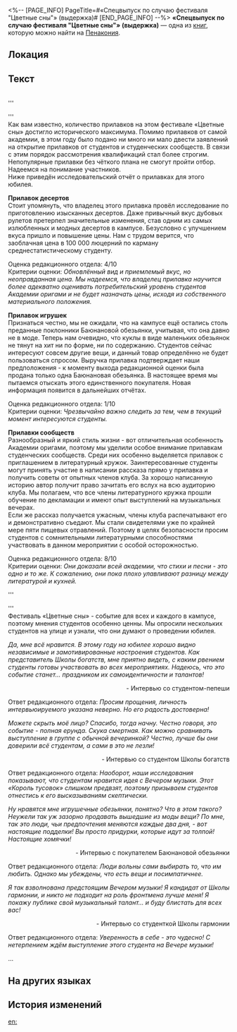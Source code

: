 <%-- [PAGE_INFO]
PageTitle=#«Спецвыпуск по случаю фестиваля "Цветные сны"» (выдержка)#
[END_PAGE_INFO] --%>
{{Дополнить}}
{{Книга Инфобокс
|id           = 405
|Название     = 
|Изображение  = Предмет Журнал Пенакония.png
|Мир          = Пенакония
|Томов        = 1
|Автор        = <!--нужно добавить-->
|Описание     = Специальный выпуск студенческого журнала, выпускаемого новостным сообществом Академии оригами. Выпуск посвящён празднованию фестиваля «Цветных снов» и включает репортажи о различных прилавках и интервью студентов.
|Том1         = {{tx}}
|Источник1    = {{tx|Отсутствует источник}}
|Персонажи    = 
|Фракции      = 
}}
'''«Спецвыпуск по случаю фестиваля "Цветные сны"» (выдержка)''' — одна из [[Книги|книг]], которую можно найти на [[Пенакония]].

==Локация==
{{Отметка карты|<!--название карты-->|<!--id отметки-->}}

==Текст==
<br />'''<div align="center">{{Размер|28|О прилавках}}</div>'''<br />
Как вам известно, количество прилавков на этом фестивале «Цветные сны» достигло исторического максимума. Помимо прилавков от самой академии, в этом году было подано ни много ни мало двести заявлений на открытие прилавков от студентов и студенческих сообществ. В связи с этим порядок рассмотрения квалификаций стал более строгим. Непопулярные прилавки без чёткого плана не смогут пройти отбор. Надеемся на понимание участников.<br />
Ниже приведён исследовательский отчёт о прилавках для этого юбилея.


'''Прилавок десертов'''<br />
Стоит упомянуть, что владелец этого прилавка провёл исследование по приготовлению изысканных десертов. Даже привычный вкус дубовых рулетов претерпел значительные изменения, став одним из самых излюбленных и модных десертов в кампусе. Безусловно с улучшением вкуса пришло и повышение цены. Нам с трудом верится, что заоблачная цена в 100 000 люцерний по карману среднестатистическому студенту.

Оценка редакционного отдела: 4/10<br />
Критерии оценки: ''Обновлённый вид и приемлемый вкус, но неоправданная цена. Мы надеемся, что владелец прилавка научится более адекватно оценивать потребительский уровень студентов Академии оригами и не будет назначать цены, исходя из собственного материального положения.''


'''Прилавок игрушек'''<br />
Признаться честно, мы не ожидали, что на кампусе ещё остались столь преданные поклонники Баюнановой обезьянки, учитывая, что она давно не в моде. Теперь нам очевидно, что куклы в виде маленьких обезьянок не тянут на хит ни по форме, ни по содержанию. Студентов сейчас интересуют совсем другие вещи, и данный товар определённо не будет пользоваться спросом. Выручка прилавка подтверждает наши предположения - к моменту выхода редакционной оценки была продана только одна Баюнановая обезьянка. В настоящее время мы пытаемся отыскать этого единственного покупателя. Новая информация появится в дальнейших отчётах.

Оценка редакционного отдела: 1/10<br />
Критерии оценки: ''Чрезвычайно важно следить за тем, чем в текущий момент интересуются студенты.''


'''Прилавки сообществ'''<br />
Разнообразный и яркий стиль жизни - вот отличительная особенность Академии оригами, поэтому мы уделили особое внимание прилавкам студенческих сообществ. Среди них особенно выделяется прилавок с приглашением в литературный кружок. Заинтересованные студенты могут принять участие в написании рассказа прямо у прилавка и получить советы от опытных членов клуба. За хорошо написанную историю автор получит право зачитать его вслух на всю аудиторию клуба. Мы полагаем, что все члены литературного кружка прошли обучение по декламации и имеют опыт выступлений на музыкальных вечерах.<br />
Если же рассказ получается ужасным, члены клуба распечатывают его и демонстративно съедают. Мы стали свидетелями уже по крайней мере пяти пищевых отравлений. Поэтому в целях безопасности просим студентов с сомнительными литературными способностями участвовать в данном мероприятии с особой осторожностью.

Оценка редакционного отдела: 8/10<br />
Критерии оценки: ''Они доказали всей академии, что стихи и песни - это одно и то же. К сожалению, они пока плохо улавливают разницу между литературой и кухней.''


'''<div align="center">{{Размер|28|Что говорят студенты?}}</div>'''<br />
Фестиваль «Цветные сны» - событие для всех и каждого в кампусе, поэтому мнения студентов особенно ценны. Мы опросили нескольких студентов на улице и узнали, что они думают о проведении юбилея.


''Да, мне всё нравится. В этому году на юбилее хорошо видно независимые и замотивированные настроения студентов. Как представитель Школы богатств, мне приятно видеть, с каким рвением студенты готовы участвовать во всех мероприятиях. Надеюсь, что это событие станет... праздником их самоидентичности и талантов!''<br />                                                     <div align="right">- Интервью со студентом-пепеши</div>

Ответ редакционного отдела: ''Просим прощения, личность интервьюируемого указана неверно. Но его радость достоверна!''


''Можете скрыть моё лицо? Спасибо, тогда начну. Честно говоря, это событие - полная ерунда. Скука смертная. Как можно сравнивать выступление в группе с обычной вечеринкой? Честно, лучше бы они доверили всё студентам, а сами в это не лезли!''<br />                                                  <div align="right">- Интервью со студентом Школы богатств</div>

Ответ редакционного отдела: ''Наоборот, наши исследования показывают, что студентам нравится идея с Вечером музыки. Этот «Король тусовок» слишком предвзят, поэтому призываем студентов отнестись к его высказываниям скептически.''


''Ну нравятся мне игрушечные обезьянки, понятно? Что в этом такого? Неужели так уж зазорно продавать вышедшие из моды вещи? По мне, так это люди, чьи предпочтения меняются каждые два дня, - вот настоящие подделки! Вы просто придурки, которые идут за толпой! Настоящие хомячки!''<br />                                                         <div align="right">- Интервью с покупателем Баюнановой обезьянки</div>

Ответ редакционного отдела: ''Люди вольны сами выбирать то, что им любить. Однако мы убеждены, что есть вещи и посимпатичнее.''


''Я так взволнована предстоящим Вечером музыки! Я кандидат от Школы гармонии, и никто не подходит на роль фронтмена лучше меня! Я покажу публике свой музыкальный талант... и буду блистать для всех вас!''<br />                                                  <div align="right">- Интервью со студенткой Школы гармонии</div>

Ответ редакционного отдела: ''Уверенность в себе - это чудесно! С нетерпением ждём выступление этого студента на Вечере музыки!''

...

==На других языках==
{{На других языках
|en   = ''Dreamlight Anniversary Special'' (Excerpt)
|zhs  = 《彩梦校庆特刊》（节选）
|zht  = 《彩夢校慶特刊》（節選）
|ja   = 『彩の夢学園祭特集号』（抜粋）
|ko   = ≪오색꿈 개교 기념 행사 특간≫(발췌)
|es   = «Especial Aniversario Colorsueños» (fragmento)
|fr   = ''Édition spéciale sur l'anniversaire de Songéclat'' (extrait)
|ru   = «Спецвыпуск по случаю фестиваля "Цветные сны"» (выдержка)
|th   = นิตยสารงานเทศกาลฝันหลากสี (บทคัดสรร)
|vi   = "Số Đặc Biệt Lễ Kỷ Niệm Thành Lập Trường: Giấc Mơ Muôn Màu" (Trích dẫn)
|de   = „Sonderausgabe zum Traumlicht-Jubiläum“ (Auszug)
|id   = "Edisi Khusus Hari Jadi Dreamlight" (Kutipan)
|pt   = "Especial de Aniversário da Luz Onírica" (Trecho)
}}

==История изменений==
{{История изменений|3.5}}

[[en:]]